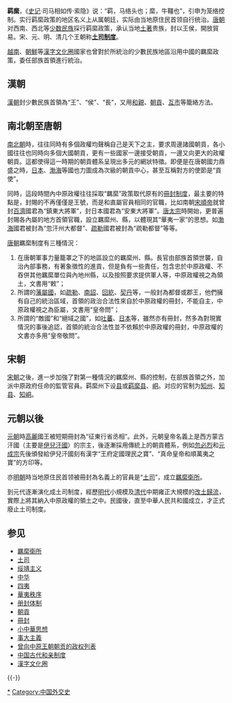 {{otheruses|subject=中國各朝用以管理[[少數民族|少數民族]]的土官政策|other=[[明鄭時期|明鄭時期]]土官制度在管理[[台灣原住民|台灣原住民]]方面的运用情况|土官 (台灣)}}
{{Unreferenced |time=2009-05-20T13:46:38+00:00 }}
'''羁縻'''，《[[史记|史记]]·司马相如传·索隐》说：“羁，马络头也；縻，牛韁也”，引申为笼络控制。实行羁縻政策的地区名义上从属朝廷，实际由当地原住民首领自行统治。[[唐朝|唐朝]]对西南、西北等[[少数民族|少数民族]]採行羁縻政策，承认当地[[土著|土著]]贵族，封以王侯，開放貿易。宋、元、明、清几个王朝称'''[[土司|土司制度]]'''。

[[越南|越南]]、[[朝鮮|朝鮮]]等[[漢字文化圈|漢字文化圈]]國家也曾對於所統治的少數民族地區沿用中國的羈縻政策，委任部族首領進行統治。

==漢朝==
[[漢朝|漢朝]]封少數民族首領為“王”、“侯”、“長”，又用[[和親|和親]]、[[朝貢|朝貢]]、[[互市|互市]]等籠絡方法。

==南北朝至唐朝==
[[南北朝|南北朝]]時，往往同時有多個政權均聲稱自己是天下之主，要求周邊諸國朝貢，各小國往往也同時向多個大國朝貢，更有一些國家一邊接受朝貢，一邊又向更大的政權朝貢。這都使得這一時期的朝貢體系呈現出多元的網狀特徵。即便是在唐朝國力鼎盛之時，[[日本|日本]]、[[渤海國|渤海]]等國也力圖成為次級的朝貢中心，甚至互稱對方的使節是“貢使”。

同時，這段時間內中原政權往往採取“羈縻”政策取代原有的[[冊封|冊封制度]]，最主要的特點是，封賜的不再僅僅是王號，而是和直屬官員相同的官職，比如南朝[[宋順帝|宋順帝]]就曾封[[百濟|百濟]]國君為“鎮東大將軍”，封日本國君為“安東大將軍”。[[唐太宗|唐太宗]]時開始，更普遍封賜各內屬的地方首領官職，設立羈縻州、縣，以體現其“華夷一家”的思想。如[[渤海|渤海]]國君被封為“忽汗州大都督”、[[疏勒|疏勒]]國君被封為“疏勒都督”等等。

[[唐朝|唐朝]]羈縻制度有三種情況：
#在唐朝軍事力量籠罩之下的地區設立的羈縻州、縣。長官由部族首領世襲，自治內部事務，有著象徵性的進貢，但是負有一些責任，包含忠於中原政權、不吞併其他羈縻單位與內地州縣，以及按照要求提供軍人等，中原政權視之為領土，文書用“敕”；
#所謂的[[藩屬國|藩屬國]]，如[[疏勒|疏勒]]、[[南詔|南詔]]、[[回紇|回紇]]、[[契丹|契丹]]等，一般封為都督或郡王，他們擁有自己的統治區域，首領的政治合法性來自於中原政權的冊封，不能自主，中原政權視之為臣屬，文書用“皇帝問”；
#所謂的“敵國”和“絕域之國”，如[[吐蕃|吐蕃]]、[[日本|日本]]等，雖然亦有冊封，然多為對現實情況的事後追認，首領的統治合法性並不依賴於中原政權的冊封，中原政權的文書亦多用“皇帝敬問”。

==宋朝==
[[宋朝|宋朝]]之後，進一步加強了對第一種情況的羈縻州、縣的控制，在部族首領之外，加派中原政府任命的監管官員。羁縻州下设[[县|县]]或[[羁縻县|羁縻县]]、[[峒|峒]]。对应的官制为[[知州|知州]]、[[知县|知县]]、[[知峒|知峒]]。

==元朝以後==
[[元朝|元朝]]時[[高麗|高麗]]國王被短期冊封為“征東行省丞相”。此外，元朝皇帝名義上是西方蒙古汗國（主要是[[伊兒汗國|伊兒汗國]]）的宗主，後逐漸採用傳統上的朝貢體系，例如[[忽必烈|忽必烈]]和[[元成宗|元成宗]]先後頒發給伊兒汗國刻有漢字“王府定國理民之寶”、“真命皇帝和順萬夷之寶”的方印等。

亦[[明朝|明朝]]時当地原住民首领被冊封為名義上的官員是“[[土司|土司]]”，成立[[明朝都司卫所列表#羈縻衛所|羈縻衛所]]。

到元代逐漸演化成土司制度，經歷[[明代|明代]]小規模及[[清代|清代]]中期雍正大規模的[[改土歸流|改土歸流]]，實際上將其納入中原政權的領土之中。民國後，直至中華人民共和國成立，才正式廢止土司制度。

==参见==
*[[明朝都司卫所列表#羈縻衛所|羈縻衛所]]
*[[土司|土司]]
*[[绥靖主义|绥靖主义]]
*[[中华|中华]]
*[[四夷|四夷]]
*[[華夷秩序|華夷秩序]]
*[[册封体制|册封体制]]
*[[朝貢|朝貢]]
*[[冊封|冊封]]
*[[小中華思想|小中華思想]]
*[[事大主義|事大主義]]
*[[曾向中原王朝朝贡的政权列表|曾向中原王朝朝贡的政权列表]]
*[[中国古代和亲制度|中国古代和亲制度]]
*[[漢字文化圈|漢字文化圈]]

{{-}}
{{唐朝歷史事件}}

{{DEFAULTSORT:J}}
[[Category:羁縻|*]]
[[Category:中国外交史|Category:中国外交史]]